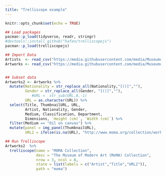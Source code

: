 ```yaml
---
title: "Trelliscope example"
---
```


```r
knitr::opts_chunk$set(echo = TRUE)
```

```r
## Load packages
pacman::p_load(tidyverse, readr, stringr)
#devtools::install_github("hafen/trelliscopejs")
pacman::p_load(trelliscopejs)

## Import Data
Artists  <- read_csv("https://media.githubusercontent.com/media/MuseumofModernArt/collection/master/Artists.csv")
Artworks <- read_csv("https://media.githubusercontent.com/media/MuseumofModernArt/collection/master/Artworks.csv")


## Subset data
Artworks2 <- Artworks %>% 
  mutate(Nationality = str_replace_all(Nationality,"[()]",""),
         Gender = str_replace_all(Gender, "[()]",""),
            #URL =  str_sub(URL,8,-1)
         URL = as.character(URL)) %>% 
  select(Title, ThumbnailURL, URL, 
         Artist, Nationality, Gender,
         Medium, Classification, Department,
         Dimensions, `Height (cm)`, `Width (cm)`) %>% 
  filter(Medium == "Oil on canvas") %>% 
  mutate(panel = img_panel(ThumbnailURL),
         URL2 = ifelse(is.na(URL), "http://www.moma.org/collection/works", URL))

## Run Trelliscope 
Artworks2  %>% 
  trelliscope(name = "MOMA Collection",
              desc = "The Museum of Modern Art (MoMA) Collection",
              nrow = 3, ncol = 8,
              state = list(labels = c("Artist","Title","URL2")),
              path = "moma")

```